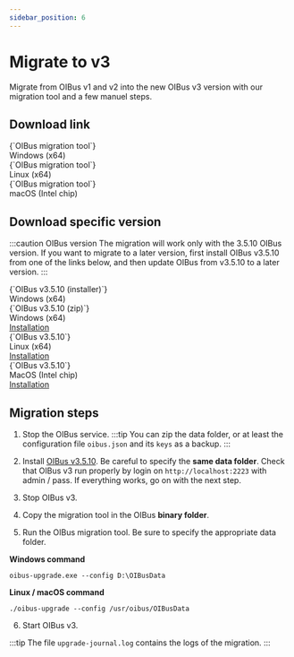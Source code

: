 ```yaml
---
sidebar_position: 6
---
```



# Migrate to v3
Migrate from OIBus v1 and v2 into the new OIBus v3 version with our migration tool and a few manuel steps.

## Download link
<Tabs>
  <TabItem value="windows" label="Windows" default>
    <div style={{ display: "flex", justifyContent: "space-around" }}>
      <DownloadButton
        link='https://github.com/OptimistikSAS/OIBus-upgrade-v3/releases/latest/download/oibus-upgrade-tool-win_x64.zip'>
        <div>
          <div>{`OIBus migration tool`}</div>
          <div>Windows (x64)</div>
        </div>
      </DownloadButton>
    </div>
  </TabItem>
  <TabItem value="linux" label="Linux">
    <div style={{ display: "flex", justifyContent: "space-around" }}>
      <DownloadButton
        link='https://github.com/OptimistikSAS/OIBus-upgrade-v3/releases/latest/download/oibus-upgrade-tool-linux_x64.zip'>
        <div>
          <div>{`OIBus migration tool`}</div>
          <div>Linux (x64)</div>
        </div>
      </DownloadButton>
    </div>
  </TabItem>
  <TabItem value="macos" label="MacOS">
    <div style={{ display: "flex", justifyContent: "space-around" }}>
      <DownloadButton
        link='https://github.com/OptimistikSAS/OIBus-upgrade-v3/releases/latest/download/oibus-upgrade-tool-macos_x64.zip'>
        <div>
          <div>{`OIBus migration tool`}</div>
          <div>macOS (Intel chip)</div>
        </div>
      </DownloadButton>
    </div>
  </TabItem>
</Tabs>

## Download specific version
:::caution OIBus version
The migration will work only with the 3.5.10 OIBus version. If you want to migrate to a later version, first install OIBus v3.5.10
from one of the links below, and then update OIBus from v3.5.10 to a later version.
:::

<Tabs>
  <TabItem value="windows" label="Windows" default>
    <div style={{ display: "flex", justifyContent: "space-around" }}>
      <DownloadButton
        link='https://github.com/OptimistikSAS/OIBus/releases/download/v3.5.10/oibus-setup-win_x64-v3.5.10.exe'>
        <div>
          <div>{`OIBus v3.5.10 (installer)`}</div>
          <div>Windows (x64)</div>
        </div>
      </DownloadButton>
      <DownloadButton link='https://github.com/OptimistikSAS/OIBus/releases/download/v3.5.10/oibus-win_x64-v3.5.10.zip'>
        <div>
          <div>{`OIBus v3.5.10 (zip)`}</div>
          <div>Windows (x64)</div>
        </div>
      </DownloadButton>
    </div>
    <div style={{ display: "flex", justifyContent: "space-around" }}>
      <a href='./windows'>Installation</a>
    </div>
  </TabItem>
  <TabItem value="linux" label="Linux">
    <div style={{ display: "flex", justifyContent: "space-around" }}>
      <DownloadButton
        link={`https://github.com/OptimistikSAS/OIBus/releases/download/v3.5.10/oibus-linux_x64-v3.5.10.zip`}>
        <div>
          <div>{`OIBus v3.5.10`}</div>
          <div>Linux (x64)</div>
        </div>
      </DownloadButton>
    </div>
    <div style={{ display: "flex", justifyContent: "space-around" }}>
      <a href='./linux'>Installation</a>
    </div>
  </TabItem>
  <TabItem value="macos" label="MacOS">
    <div style={{ display: "flex", justifyContent: "space-around" }}>
      <DownloadButton
        link={`https://github.com/OptimistikSAS/OIBus/releases/download/v3.5.10/oibus-macos_x64-v3.5.10.zip`}>
        <div>
          <div>{`OIBus v3.5.10`}</div>
          <div>MacOS (Intel chip)</div>
        </div>
      </DownloadButton>
    </div>
    <div style={{ display: "flex", justifyContent: "space-around" }}>
      <a href='./macos'>Installation</a>
    </div>
  </TabItem>
</Tabs>

## Migration steps
1. Stop the OIBus service.
:::tip
You can zip the data folder, or at least the configuration file `oibus.json` and its `keys` as a backup.
:::

2. Install [OIBus v3.5.10](#download-specific-version). Be careful to specify the **same data folder**. Check
that OIBus v3 run properly by login on `http://localhost:2223` with admin / pass. If everything works, go on with the next step.

3. Stop OIBus v3.

4. Copy the migration tool in the OIBus **binary folder**.

5. Run the OIBus migration tool. Be sure to specify the appropriate data folder.

**Windows command**
````
oibus-upgrade.exe --config D:\OIBusData
````

**Linux / macOS command**
````
./oibus-upgrade --config /usr/oibus/OIBusData
````

6. Start OIBus v3.

:::tip
The file `upgrade-journal.log` contains the logs of the migration.
:::